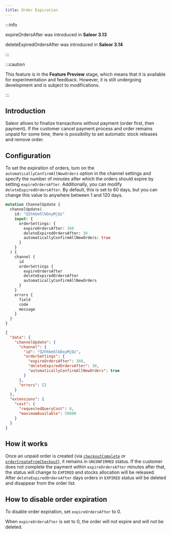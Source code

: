 ```yaml
---
title: Order Expiration
---
```


:::info

expireOrdersAfter was introduced in **Saleor 3.13**

deleteExpiredOrdersAfter was introduced in **Saleor 3.14**

:::

:::caution

This feature is in the **Feature Preview** stage, which means that it is available for experimentation and
feedback. However, it is still undergoing development and is subject to modifications.

:::

## Introduction

Saleor allows to finalize transactions without payment (order first, then payment). If the customer cancel payment process and order remains unpaid for some time, there is possibility to set automatic stock releases and remove order.

## Configuration

To set the expiration of orders, turn on the `automaticallyConfirmAllNewOrders` option in the channel settings and specify the number of minutes after which the orders should expire by setting `expireOrdersAfter`.
Additionally, you can modify `deleteExpiredOrdersAfter`. By default, this is set to 60 days, but you can change this value to anywhere between 1 and 120 days.

```graphql
mutation ChannelUpdate {
  channelUpdate(
    id: "Q2hhbm5lbDoyMjQz"
    input: {
      orderSettings: {
        expireOrdersAfter: 360
        deleteExpiredOrdersAfter: 30
        automaticallyConfirmAllNewOrders: true
      }
    }
  ) {
    channel {
      id
      orderSettings {
        expireOrdersAfter
        deleteExpiredOrdersAfter
        automaticallyConfirmAllNewOrders
      }
    }
    errors {
      field
      code
      message
    }
  }
}
```

```json
{
  "data": {
    "channelUpdate": {
      "channel": {
        "id": "Q2hhbm5lbDoyMjQz",
        "orderSettings": {
          "expireOrdersAfter": 360,
          "deleteExpiredOrdersAfter": 30,
          "automaticallyConfirmAllNewOrders": true
        }
      },
      "errors": []
    }
  },
  "extensions": {
    "cost": {
      "requestedQueryCost": 0,
      "maximumAvailable": 50000
    }
  }
}
```

## How it works

Once an unpaid order is created (via [`checkoutComplete`](../../../api-reference/checkout/mutations/checkout-complete) or [`orderCreateFromCheckout`](api-reference/orders/mutations/order-create-from-checkout.mdx)), it remains in `UNCONFIRMED` status. If the customer does not complete the payment within `expireOrdersAfter` minutes after that, the status will change to `EXPIRED` and stocks allocation will be released.
After `deleteExpiredOrdersAfter` days orders in `EXPIRED` status will be deleted and disappear from the order list.

## How to disable order expiration

To disable order expiration, set `expireOrdersAfter` to 0.

When `expireOrdersAfter` is set to 0, the order will not expire and will not be deleted.
